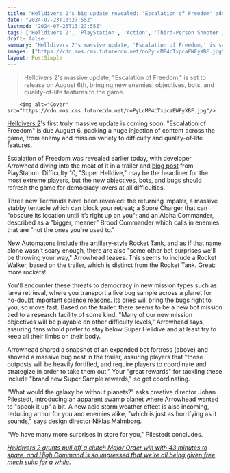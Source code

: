 ```yaml
---
title: "Helldivers 2's big update revealed: 'Escalation of Freedom' adds new and returning bots and bugs, more missions, bigger outposts, and difficulty 10 'Super Helldive'"
date: "2024-07-23T13:27:55Z"
lastmod: "2024-07-23T13:27:55Z"
tags: ['Helldivers 2', 'PlayStation', 'Action', 'Third-Person Shooter', 'Strategy']
draft: false
summary: "Helldivers 2's massive update, 'Escalation of Freedom,' is set to release on August 6th, bringing new enemies, objectives, bots, and quality-of-life features to the game."
images: ["https://cdn.mos.cms.futurecdn.net/noPyLcMP4cTxpcaEWFyXBF.jpg"]
layout: PostSimple
---
```

> Helldivers 2's massive update, "Escalation of Freedom," is set to release on August 6th, bringing new enemies, objectives, bots, and quality-of-life features to the game.


        <img alt="Cover" src="https://cdn.mos.cms.futurecdn.net/noPyLcMP4cTxpcaEWFyXBF.jpg"/>
        
[Helldivers 2](https://www.gamesradar.com/helldivers-2-guide/)'s first truly massive update is coming soon: "Escalation of Freedom" is due August 6, packing a huge injection of content across the game, from enemy and mission variety to difficulty and quality-of-life features.

Escalation of Freedom was revealed earlier today, with developer Arrowhead diving into the meat of it in a trailer and [<u>blog post</u>](https://blog.playstation.com/2024/07/23/helldivers-2s-biggest-update-yet-escalation-of-freedom-drops-august-6/) from PlayStation. Difficulty 10, "Super Helldive," may be the headliner for the most extreme players, but the new objectives, bots, and bugs should refresh the game for democracy lovers at all difficulties. 

Three new Terminids have been revealed: the returning Impaler, a massive stabby tentacle which can block your retreat; a Spore Charger that can "obscure its location until it’s right up on you"; and an Alpha Commander, described as a "bigger, meaner" Brood Commander which calls in enemies that are "not the ones you're used to." 

New Automatons include the artillery-style Rocket Tank, and as if that name alone wasn't scary enough, there are also "some other bot surprises we'll be throwing your way," Arrowhead teases. This seems to include a Rocket Walker, based on the trailer, which is distinct from the Rocket Tank. Great: more rockets! 

You'll encounter these threats to democracy in new mission types such as larva retrieval, where you transport a live bug sample across a planet for no-doubt important science reasons. Its cries will bring the bugs right to you, so move fast. Based on the trailer, there seems to be a new bot mission tied to a research facility of some kind. "Many of our new mission objectives will be playable on other difficulty levels," Arrowhead says, assuring fans who'd prefer to stay below Super Helldive and at least try to keep all their limbs on their body. 



Arrowhead shared a snapshot of an expanded bot fortress (above) and showed a massive bug nest in the trailer, assuring players that "these outposts will be heavily fortified, and require players to coordinate and strategize in order to take them out." Your "great rewards" for tackling these include "brand new Super Sample rewards," so get coordinating. 

"What would the galaxy be without planets?" asks creative director Johan Pilestedt, introducing an apparent swamp planet where Arrowhead wanted to "spook it up" a bit. A new acid storm weather effect is also incoming, reducing armor for you and enemies alike, "which is just as horrifying as it sounds," says design director Niklas Malmborg.

"We have many more surprises in store for you," Pilestedt concludes. 

[<u><em>Helldivers 2 grunts pull off a clutch Major Order win with 43 minutes to spare, and High Command is so impressed that we're all being given free mech suits for a while</em></u>](https://www.gamesradar.com/games/third-person-shooter/helldivers-2-grunts-pull-off-a-clutch-major-order-win-with-43-minutes-to-spare-and-high-command-is-so-impressed-that-were-all-being-given-free-mech-suits-for-a-while/)*.*
        